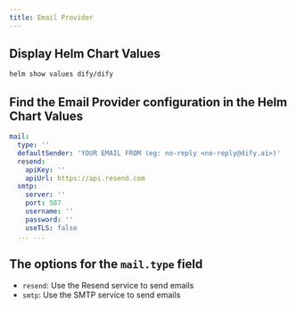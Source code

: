 ```yaml
---
title: Email Provider
---
```


## Display Helm Chart Values

```bash
helm show values dify/dify
```

## Find the Email Provider configuration in the Helm Chart Values

```yaml
mail:
  type: ''
  defaultSender: 'YOUR EMAIL FROM (eg: no-reply <no-reply@dify.ai>)'
  resend:
    apiKey: ''
    apiUrl: https://api.resend.com
  smtp:
    server: ''
    port: 587
    username: ''
    password: ''
    useTLS: false
  ... ...
```

## The options for the `mail.type` field
- `resend`: Use the Resend service to send emails
- `smtp`: Use the SMTP service to send emails
